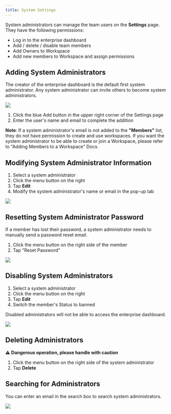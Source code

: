 ```yaml
---
title: System Settings
---
```


System administrators can manage the team users on the **Settings** page. They have the following permissions:

* Log in to the enterprise dashboard
* Add / delete / disable team members
* Add Owners to Workspace
* Add new members to Workspace and assign permissions

## Adding System Administrators

The creator of the enterprise dashboard is the default first system administrator. Any system administrator can invite others to become system administrators.

![](/images/system-settings-1.png)

1. Click the blue Add button in the upper right corner of the Settings page
2. Enter the user's name and email to complete the addition

**Note**: If a system administrator's email is not added to the **"Members"** list, they do not have permission to create and use workspaces. If you want the system administrator to be able to create or join a Workspace, please refer to "Adding Members to a Workspace" Docs.

## Modifying System Administrator Information

1. Select a system administrator
2. Click the menu button on the right
3. Tap **Edit**
4. Modify the system administrator's name or email in the pop-up tab

![](/images/system-settings-2.png)

## Resetting System Administrator Password

If a member has lost their password, a system administrator needs to manually send a password reset email.

1. Click the menu button on the right side of the member
2. Tap "Reset Password"

![](/images/system-settings-3.png)

## Disabling System Administrators

1. Select a system administrator
2. Click the menu button on the right
3. Tap **Edit**
4. Switch the member's Status to banned

Disabled administrators will not be able to access the enterprise dashboard.

![](/images/system-settings-4.png)

## Deleting Administrators

⚠️ **Dangerous operation, please handle with caution**

1. Click the menu button on the right side of the system administrator
2. Tap **Delete**

## Searching for Administrators

You can enter an email in the search box to search system administrators.

![](/images/system-settings-5.png)
